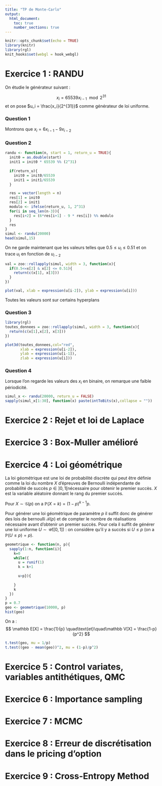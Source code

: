 ```yaml
---
title: "TP de Monte-Carlo"
output: 
  html_document:
    toc: true
    number_sections: true
---
```


```r
knitr::opts_chunk$set(echo = TRUE)
library(knitr)
library(rgl)
knit_hooks$set(webgl = hook_webgl)
```

# Exercice 1 : RANDU

On étudie le générateur suivant :

$$
x_i = 65539 x_{i-1} \mod 2^{31}
$$
et on pose $u_i = \frac{x_i}{2^{31}}$ comme générateur de loi uniforme.

### Question 1   
Montrons que $x_i = 6 x_{i-1} - 9 x_{i-2}$

\begin{align*}
x_i &= 65539 x_{i-1} \mod 2^{31} \\&= (2^{16} +3) x_{i-1} \mod 2^{31} \\
&= (2^{16} +3)^2 x_{i-2} \mod 2^{31}\\& = (2^{32} +9 + 6\times 2^{16}) x_{i-2} \mod 2^{31} \\
&= 6\times(2^{16} + 3) x_{i-2} - 9 x_{i-2} \mod 2^{31} \quad \text{ car $2^{32}x_{i-2}$ divisible par $2^{31}$} \\
&= 6 x_{i-1} - 9 x_{i-2} \\ \text{Donc :}& \\
u_i &= 6 u_{i-1} - 9 u_{i-2}
\end{align*}


### Question 2 

```r
randu <- function(n, start = 1, return_u = TRUE){
  init0 = as.double(start)
  init1 = init0 * 65539 %% (2^31)
  
  if(return_u){
    init0 = init0/65539
    init1 = init1/65539   
  }

  res = vector(length = n)
  res[1] = init0
  res[2] = init1
  modulo <- ifelse(return_u, 1, 2^31)
  for(i in seq_len(n-3)){
    res[i+2] = (6*res[i+1] - 9 * res[i]) %% modulo
  }
  res
}
simul <- randu(20000)
head(simul,15)
```

On ne garde maintenant que les valeurs telles que $0.5 \leq u_i \leq 0.51$ et on trace $u_i$ en fonction de $u_{i-2}$
```r
val = zoo::rollapply(simul, width = 3, function(x){
  if(0.5<=x[2] & x[2] <= 0.51){
    return(c(x[1], x[3]))
  }
})

plot(val, xlab = expression(u[i-2]), ylab = expression(u[i]))
```

Toutes les valeurs sont sur certains hyperplans

### Question 3

```r
library(rgl)
toutes_donnees = zoo::rollapply(simul, width = 3, function(x){
  return(c(x[1],x[2], x[3]))
})

plot3d(toutes_donnees,col="red",
       xlab = expression(u[i-2]), 
       ylab = expression(u[i-1]), 
       zlab = expression(u[i])) 
```


### Question 4

Lorsque l'on regarde les valeurs des $x_i$ en binaire, on remarque une faible périodicité.
```r
simul_x <- randu(20000, return_u = FALSE)
sapply(simul_x[1:30], function(x) paste(intToBits(x),collapse = ""))
```

# Exercice 2 : Rejet et loi de Laplace

# Exercice 3 : Box-Muller amélioré

# Exercice 4 : Loi géométrique

La loi géométrique est une loi de probabilité discrète qui peut être définie comme la loi du nombre $X$ d'épreuves de Bernoulli indépendante de probabilité de succès $p \in ]0,1[$nécessaire pour obtenir le premier succès. $X$ est la variable aléatoire donnant le rang du premier succès.

Pour $X \sim \mathcal G(p)$ on a $\mathbb P (X = k) = (1-p)^{k-1} p$.

Pour générer une loi géométrique de paramètre $p$ il suffit donc de générer des lois de bernoulli $\mathcal B(p)$ et de compter le nombre de réalisations nécessaire avant d'obtenir un premier succès. Pour cela il suffit de générer une loi uniforme $U \sim \mathcal U([0,1])$ : on considère qu'il y a succès si $U \leq p$ (on a $\mathbb P(U \leq p) = p$).

```r
geometrique <- function(n, p){
  sapply(1:n, function(i){
    k=0
    while({
      u = runif(1)
      k = k+1
      
      u>p}){
      
    }
    k
  })
}
p = 0.7
geo <- geometrique(10000, p)
hist(geo)
```

On a :
$$
\mathbb E[X] = \frac{1}{p} \quad\text{et}\quad\mathbb V[X] = \frac{1-p}{p^2}
$$
```r
t.test(geo, mu = 1/p)
t.test((geo - mean(geo))^2, mu = (1-p)/p^2)
```

# Exercice 5 : Control variates, variables antithétiques, QMC

# Exercice 6 : Importance sampling

# Exercice 7 : MCMC

# Exercice 8 : Erreur de discrétisation dans le pricing d’option

# Exercice 9 : Cross-Entropy Method